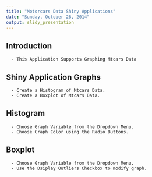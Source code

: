 ```yaml
---
title: "Motorcars Data Shiny Applications"
date: "Sunday, October 26, 2014"
output: slidy_presentation
---
```



## Introduction


      - This Application Supports Graphing Mtcars Data


## Shiny Application Graphs


      - Create a Histogram of Mtcars Data.
      - Create a Boxplot of Mtcars Data.


## Histogram


      - Choose Graph Variable from the Dropdown Menu.
      - Choose Graph Color using the Radio Buttons.

## Boxplot


      - Choose Graph Variable from the Dropdown Menu.
      - Use the Dsiplay Outliers Checkbox to modify graph.


